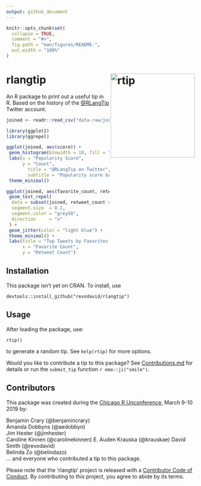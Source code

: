```yaml
---
output: github_document
---
```


<!-- README.md is generated from README.Rmd. Please edit that file -->

```r
knitr::opts_chunk$set(
  collapse = TRUE,
  comment = "#>",
  fig.path = "man/figures/README-",
  out.width = "100%"
)
```
# rlangtip <img src="./man/img/logo.png" alt="rtip" height="225px" align="right">

An R package to print out a useful tip in R. Based on the history of the [@RLangTip](http://twitter.com/RLangTip) Twitter account.

```r
joined <- readr::read_csv("data-raw/joined.csv")

library(ggplot2)
library(ggrepel)

ggplot(joined, aes(score)) +
 geom_histogram(binwidth = 10, fill = "light blue", color = "black") +
 labs(x = "Popularity Score", 
      y = "Count",
        title = "@RLangTip on Twitter", 
        subtitle = "Popularity score based on both retweets and favorites") +
 theme_minimal()

ggplot(joined, aes(favorite_count, retweet_count, label = text)) +
 geom_text_repel(
  data = subset(joined, retweet_count > 105),
  segment.size  = 0.2,
  segment.color = "grey50",
  direction     = "x"
 ) +
 geom_jitter(color = "light blue") +
 theme_minimal() +
 labs(title = "Top Tweets by Favorites and Retweets",
      x = "Favorite Count",
      y = "Retweet Count")


```


## Installation

This package isn't yet on CRAN. To install, use

```
devtools::install_github("revodavid/rlangtip")
```

## Usage

After loading the package, use:

```
rtip()
```

to generate a random tip. See `help(rtip)` for more options.

Would you like to contribute a tip to this package? See [Contributions.md](Contributions.md) for details or run the `submit_tip` function `r emo::ji("smile")`.

## Contributors

This package was created during the [Chicago R Unconference](https://chirunconf.github.io/), March 9-10 2019 by:

Benjamin Crary (@benjamincrary)  
Amanda Dobbyns (@aedobbyn)  
Jim Hester (@jimhester)  
Caroline Kinnen (@carolinekinnen)
E. Auden Krauska (@krauskae)
David Smith (@revodavid)  
Belinda Zo (@belindazo)  
... and everyone who contributed a tip to this package.

Please note that the 'rlangtip' project is released with a [Contributor Code of Conduct](CODE_OF_CONDUCT.md). By contributing to this project, you agree to abide by its terms.
